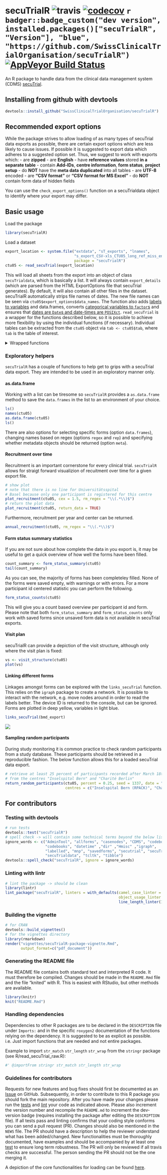
<!-- README.md is generated from README.Rmd. Please edit that file -->


# secuTrialR ![travis](https://api.travis-ci.com/SwissClinicalTrialOrganisation/secuTrialR.svg?branch=master) [![codecov](https://codecov.io/github/SwissClinicalTrialOrganisation/secuTrialR/branch/master/graphs/badge.svg)](https://codecov.io/github/SwissClinicalTrialOrganisation/secuTrialR) `r badger::badge_custom("dev version", installed.packages()["secuTrialR", "Version"], "blue", "https://github.com/SwissClinicalTrialOrganisation/secuTrialR")` [![AppVeyor Build Status](https://ci.appveyor.com/api/projects/status/github/SwissClinicalTrialOrganisation/secuTrialR?branch=master&svg=true)](https://ci.appveyor.com/project/SwissClinicalTrialOrganisation/secuTrialR)


An R package to handle data from the clinical data management system (CDMS) [secuTrial](https://www.secutrial.com/en/).

## Installing from github with devtools

```r
devtools::install_github("SwissClinicalTrialOrganisation/secuTrialR")
```

## Recommended export options

While the package strives to allow loading of as many types of secuTrial data exports
as possible, there are certain export options which are less likely to cause issues.
If possible it is suggested to export data which adheres to a suggested option set.
Thus, we suggest to work with exports which:
- are **zipped**
- are **English**
- have **reference values** stored **in a separate table**
- contain **Add-IDs**, **centre information**, **form status**, **project setup**
- do **NOT** have the **meta data duplicated** into all tables
- are **UTF-8** encoded
- are **"CSV format"** or **"CSV format for MS Excel"**
- do **NOT** contain form data of hidden fields

You can use the `check_export_options()` function on a secuTrialdata object to identify where your export may differ.

## Basic usage
Load the package
```r
library(secuTrialR)
```
Load a dataset 
```r
export_location <- system.file("extdata", "sT_exports", "lnames",
                               "s_export_CSV-xls_CTU05_long_ref_miss_en_utf8.zip",
                               package = "secuTrialR")
ctu05 <- read_secuTrial(export_location)
```
This will load all sheets from the export into an object of class `secuTrialdata`, which is basically a list. It will always contain `export_details` (which are parsed from the HTML ExportOptions file that secuTrial generates). By default, it will also contain all other files in the dataset. secuTrialR automatically strips file names of dates. The new file names can be seen via `ctu05$export_options$data_names`. The function also adds [labels to variables](#variable-labels) and data.frames, converts [categorical variables to `factor`s](#prepare-factors) and ensures that [dates are `Date`s and date-times are `POSIXct`](#prepare-dates).
`read_secuTrial` is a wrapper for the functions described below, so it is possible to achieve more flexibility by using the individual functions (if necessary).
Individual tables can be extracted from the `ctu05` object via `tab <- ctu05$tab`, where `tab` is the table of interest.

<details><summary>Wrapped functions</summary>


#### Load the dataset
```r
# prepare path to example export
export_location <- system.file("extdata", "sT_exports", "BMD",
                               "s_export_CSV-xls_BMD_short_en_utf8.zip",
                               package = "secuTrialR")
# load all export data
bmd_export <- read_secuTrial_raw(data_dir = export_location)

# load a second dataset
export_location <- system.file("extdata", "sT_exports", "lnames",
                               "s_export_CSV-xls_CTU05_long_ref_miss_en_utf8.zip",
                               package = "secuTrialR")
ctu05_raw <- read_secuTrial_raw(export_location)

# View names of the bmd_export object
names(bmd_export)
```

`read_secuTrial_raw` returns an object of class `secuTrialdata`, which is basically a list. It will always contain `export_details` (which are parsed from the HTML ExportOptions file that secuTrial generates). By default, it will also contain all other files in the dataset. secuTrialR automatically strips file names of dates. The new file names can be seen via `bmd_export$export_options$data_names`.
<!-- DEDICATED ACCESSOR FUNCTION FOR DATA_NAMES? might already be implemented in the print method -->

`bmd_export` is a list, with class `secuTrialdata`. To prevent it from printing all data to the console, a special print method returns some useful information about the objects within `bmd_export` instead. The information returned includes the original file name in the datafile, it's name in the `secuTrialdata` object, together with the number of rows and columns and a column indicating whether the object is metadata or not:
```r
bmd_export
```

Individual tables can be extracted from the `bmd_export` object via `tab <- bmd_export$tab`, where `tab` is the table of interest.
<!-- accessor function? -->


#### Variable labels
For creating tables, it is often useful to have access to variable labels. secuTrialR supports two main methods for handling them - a named list, or via variable attributes. The list approach works as follows.
```r
labs <- labels_secuTrial(bmd_export)
# query the list with the variable name of interest
labs[["age"]]

```

The attribute based approach adds labels as an attribute to a variable, which can then be accessed via `label(var)`.
```r
labelled <- label_secuTrial(bmd_export)
label(labelled$bmd$age)
```
Labels can be added to new variables or changed via 
```r
label(labelled$bmd$age) <- "Age (years)"
label(labelled$bmd$age)
```
Where units have been defined in the SecuTrial database, they can be accessed or changed analogously (here, age had no unit assigned, but we can add one).
```r
units(labelled$bmd$age)
units(labelled$bmd$age) <- "years"
units(labelled$bmd$age)
```
There is a drawback to the attribute based approach - labels will not be propagated if variables are derived and may be lost if variables are edited.

Currently, `label_secuTrial` should be used prior to `dates_secuTrial` or `factorize_secuTrial` so that labels and units are propagated to factor and date variables.


 
#### Prepare factors
It is often useful to have categorical variables as factors (R knows how to handle factors). secuTrialR can prepare factors easily.
```r
factors <- factorize_secuTrial(ctu05_raw)
```
This functions loops through each table of the dataset, creating new factor variables where necessary. The new variables are the same as the original but with `.factor` appended (i.e. a new variable called `sex.factor` would be added to the relevant form).

```r
# original variable
str(factors$ctu05baseline$gender)
# factor
str(factors$ctu05baseline$gender.factor)
# cross tabulation
table(original = factors$ctu05baseline$gender, factor = factors$ctu05baseline$gender.factor)
```


#### Prepare dates
Date(time)s are a very common data type. They cannot be easily used though in their export format. This is also easily rectified in secuTrialR:


```r
dates <- dates_secuTrial(ctu05_raw)
```

Date variables are converted to `Date` class, and datetimes are converted to `POSIXct` class. Rather than overwriting the original variable, new variables are added with the new class. This is a safetly mechanism in case `NA`s are accidentally created.

```r
dates$ctu05baseline[c(1, 7), c("aspirin_start", "aspirin_start.date",
                              "hiv_date", "hiv_date.datetime")]
```

secuTrial exports containing date variables sometimes include incomplete dates. e.g. the day or the month may be missing.
During date conversion (i.e. `dates_secuTrial()`) `secuTrialR` currently creates `NA`s from such incomplete date entries.

Incomplete dates are not approximated to exact dates, since this can lead to false conclusions and biases.
Users are, however, informed about this behaviour with a `warning()`. Subsequent approximation of incomplete dates can be manually performed.

Recommended literature on incomplete dates/date imputation:\
[Dubois and Hebert 2001](https://www.cambridge.org/core/services/aop-cambridge-core/content/view/F50311F9FFAB56176CDDC9FFBF66F655/S1041610202008025a.pdf/imputation_of_missing_dates_of_death_or_institutionalization_for_timetoevent_analyses_in_the_canadian_study_of_health_and_aging.pdf) \
[Bowman 2006](https://www.lexjansen.com/phuse/2006/po/PO11.pdf) \


#### Recommended approach if not using `read_secuTrial`

```r
f <- "PATH_TO_FILE"
d <- read_secuTrial_raw(f)
l <- label_secuTrial(d)
fa <- factorize_secuTrial(l)
dat <- dates_secuTrial(fa)

# or, if you like pipes
library(magrittr)
f <- "PATH_TO_FILE"
d <- read_secuTrial_raw(f)
dat <- d %>% 
  label_secuTrial() %>%
  factorize_secuTrial() %>%
  dates_secuTrial()
```

</details>

### Exploratory helpers
`secuTrialR` has a couple of functions to help get to grips with a secuTrial data export. They are intended to be used in an exploratory manner only.

#### as.data.frame
Working with a list can be tiresome so `secuTrialR` provides a `as.data.frame` method to save the `data.frames` in the list to an environment of your choice.

```r
ls()
names(ctu05)
as.data.frame(ctu05)
ls()
```

There are also options for selecting specific forms (option `data.frames`), changing names based on regex (options `regex` and `rep`) and specifying whether metadata objects should be returned (option `meta`).


#### Recruitment over time
Recruitment is an important cornerstone for every clinical trial. `secuTrialR` allows for straigt forward visualizion of recuitment
over time for a given export file.

```r
# show plot
# note that there is no line for Universitätsspital 
# Basel because only one participant is registered for this centre
plot_recruitment(ctu05, cex = 1.5, rm_regex = "\\(.*\\)$")
# return the plot data
plot_recruitment(ctu05, return_data = TRUE)
```

Furthermore, recruitment per year and center can be returned.

```r
annual_recruitment(ctu05, rm_regex = "\\(.*\\)$")
```


#### Form status summary statistics
If you are not sure about how complete the data in you export is, it may be useful to get a quick overview of how well the forms
have been filled.

```r
count_summary <- form_status_summary(ctu05)
tail(count_summary)
```

As you can see, the majority of forms has been completeley filled. None of the forms were saved empty, with warnings or with errors.
For a more participant id centered statistic you can perform the following.

```r
form_status_counts(ctu05)
```

This will give you a count based overview per participant id and form. Please note that both `form_status_summary` 
and `form_status_counts` only work with saved forms since unsaved form data is not available in secuTrial exports.

#### Visit plan
secuTrialR can provide a depiction of the visit structure, although only where the visit plan is fixed:
```r
vs <- visit_structure(ctu05)
plot(vs)
```
<!-- PLOT METHOD DIRECTLY FOR secuTrialdata objects? -->


#### Linking different forms

Linkages amongst forms can be explored with the `links_secuTrial` function. This relies on the `igraph` package to create a network. It is possible to interact with the network, e.g. move nodes around in order to read the labels better. The device ID is returned to the console, but can be ignored. Forms are plotted in deep yellow, variables in light blue.

```r
links_secuTrial(bmd_export)
```
![](inst/extdata/graphics/map.png)
<!-- Figure has to be generated outside of the Rmd file - resize the window and select view/"fit to screen", export it to a PDF and then convert it to a PNG -->

#### Sampling random participants

During study monitoring it is common practice to check random participants from a study database. These
participants should be retrieved in a reproducible fashion. The below function allows this for a loaded 
secuTrial data export.

```r
# retrieve at least 25 percent of participants recorded after March 18th 2019 
# from the centres "Inselspital Bern" and "Charité Berlin"
return_random_participants(ctu05, percent = 0.25, seed = 1337, date = "2019-03-18",
                           centres = c("Inselspital Bern (RPACK)", "Charité Berlin (RPACK)"))
```

## For contributors
### Testing with devtools

```r
# run tests
devtools::test("secuTrialR")
# spell check -> will contain some technical terms beyond the below list which is fine
ignore_words <- c("AdminTool", "allforms", "casenodes", "CDMS", "codebook",
                  "codebooks", "datetime" ,"dir" ,"Hmisc" ,"igraph",
                  "labelled", "mnp", "savedforms", "secutrial", "secuTrial", 
                  "secuTrialdata", "tcltk", "tibble")
devtools::spell_check("secuTrialR", ignore = ignore_words)
```

### Linting with lintr

```r
# lint the package -> should be clean
library(lintr)
lint_package("secuTrialR", linters = with_defaults(camel_case_linter = NULL,
                                                   object_usage_linter = NULL,
                                                   line_length_linter(125)))
```

### Building the vignette
```r
# for CRAN
devtools::build_vignettes()
# for the vignettes directory
library(rmarkdown)
render("vignettes/secuTrialR-package-vignette.Rmd",
       output_format=c("pdf_document"))
```

### Generating the README file

The README file contains both standard text and interpreted R code. It must therefore be compiled. Changes should be made in the `README.Rmd` file and the file "knited" with R. This is easiest with RStudio, but other methods are available.

```r
library(knitr)
knit("README.Rmd")
```

### Handling dependencies

Dependencies to other R packages are to be declared in the `DESCRIPTION` file under `Imports:` and in
the specific `roxygen2` documentation of the functions relying on the dependency. It is suggested to
be as explicit as possible. i.e. Just import functions that are needed and not entire packages.

Example to import `str_match` `str_length` `str_wrap` from the `stringr` package (see R/read_secuTrial_raw.R):
```r
#' @importFrom stringr str_match str_length str_wrap
```

### Guidelines for contributors

Requests for new features and bug fixes should first be documented as an [Issue](https://github.com/SwissClinicalTrialOrganisation/secuTrialR/issues) on GitHub.
Subsequently, in order to contribute to this R package you should fork the main repository.
After you have made your changes please run the 
[tests](README.md#testing-with-devtools)
and 
[lint](README.md#linting-with-lintr) your code as 
indicated above. Please also increment the version number and recompile the `README.md` to increment the dev-version badge (requires installing the package after editing the `DESCRIPTION` file). If all tests pass and linting confirms that your 
coding style conforms you can send a pull request (PR). Changes should also be mentioned in the `NEWS` file.
The PR should have a description to help the reviewer understand what has been 
added/changed. New functionalities must be thoroughly documented, have examples 
and should be accompanied by at least one [test](tests/testthat/) to ensure long term 
robustness. The PR will only be reviewed if all travis checks are successful. 
The person sending the PR should not be the one merging it.

A depiction of the core functionalities for loading can be found [here](inst/extdata/graphics/secuTrialR.png).

